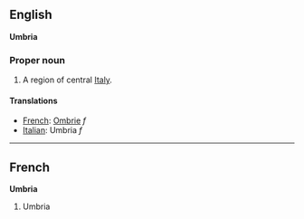 ==English==
'''Umbria'''

===Proper noun===

#A region of central [[Italy]].

====Translations====

*[[French]]: [[Ombrie]] ''f''
*[[Italian]]: Umbria ''f''

----

==French==
'''Umbria'''

#Umbria